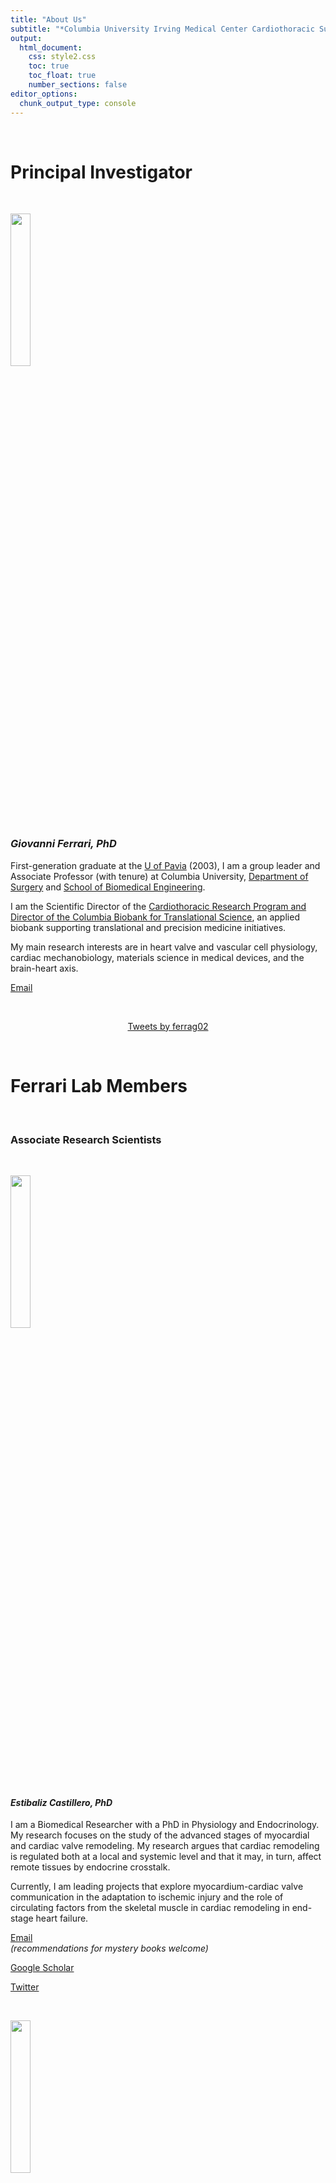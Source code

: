 ```yaml
---
title: "About Us"
subtitle: "*Columbia University Irving Medical Center Cardiothoracic Surgery Research Program*"
output: 
  html_document:
    css: style2.css
    toc: true
    toc_float: true
    number_sections: false
editor_options: 
  chunk_output_type: console
---
```


<head>
<link rel="stylesheet" href="https://cdnjs.cloudflare.com/ajax/libs/font-awesome/4.7.0/css/font-awesome.min.css">
<head>

<body>

\

# Principal Investigator 

\

![](images/ferrari.jpg){width=25%}

### *Giovanni Ferrari, PhD* 

First-generation graduate at the [U of Pavia](https://web-en.unipv.it) (2003), I am a group leader and Associate Professor (with tenure) at Columbia University, [Department of Surgery](https://columbiasurgery.org/research) and [School of Biomedical Engineering](https://www.bme.columbia.edu). \

I am the Scientific Director of the [Cardiothoracic Research Program and Director of the Columbia Biobank for Translational Science](https://columbiasurgery.org/research/ferrari-lab), an applied biobank supporting translational and precision medicine initiatives.\

My main research interests are in heart valve and vascular cell physiology, cardiac mechanobiology, materials science in medical devices, and the brain-heart axis.

<i class="fa fa-telegram"></i> [Email](mailto:<gf2375@cumc.columbia.edu>)

\

<center>

<a class="twitter-timeline" data-width="650" data-height="450" href="https://twitter.com/ferrag02?ref_src=twsrc%5Etfw">Tweets by ferrag02</a> <script async src="https://platform.twitter.com/widgets.js" charset="utf-8"></script>

</center>

\
	
#  Ferrari Lab Members 

\

<a id="ECastillero">

### <a id="Scientists"></a>Associate Research Scientists

\

![](images/esti.png){width=25%}

#### *Estibaliz Castillero, PhD*

I am a Biomedical Researcher with a PhD in Physiology and Endocrinology. My research focuses on the study of the advanced stages of myocardial and cardiac valve remodeling. My research argues that cardiac remodeling is regulated both at a local and systemic level and that it may, in turn, affect remote tissues by endocrine crosstalk. \

Currently, I am leading projects that explore myocardium-cardiac valve communication in the adaptation to ischemic injury and the role of circulating factors from the skeletal muscle in cardiac remodeling in end-stage heart failure. 

<i class="fa fa-telegram"></i> [Email](mailto:<ec2929@cumc.columbia.edu>)\
*(recommendations for mystery books welcome)*

<i class="fa fa-book"></i> [Google Scholar](https://scholar.google.com/citations?hl=en&user=02qHMNkAAAAJ)\

<i class="fa fa-twitter"></i> [Twitter](https://twitter.com/EstiCastillero)\

\

![](images/Chiara.jpg){width=25%}

#### *Chiara Camillo, PhD*

Dr. Camillo is a cellular biologist studying the molecular mechanisms that regulate endothelium and vascular morphogenesis. Broadly, her research focuses on translational and clinical approaches to studying cardiovascular diseases using both in vitro and in vivo models. Dr. Camillo is leading projects on thoracic aortic aneurysm development, focused on determining the impact of glycation products on cellular phenotype, extracellular matrix remodeling and aortic wall instability. 

“Sciences provide an understanding of a universal experience, Arts are a universal understanding of a personal experience... they are both a part of us and a manifestation of the same thing... the arts and sciences are avatars of human creativity” -- Mae Jemison\

<i class="fa fa-telegram"></i> [Email](mailto:<cc4418@cumc.columbia.edu>)\

<i class="fa fa-book"></i> [ORCID](https://orcid.org/0000-0001-8000-3188)\


---

\

### <a id="PostDocs"></a>Postdoctoral Research Fellows	

\

![](images/xue.JPG){width=25%}

#### *Yingfei Xue, PhD*\

Dr. Yingfei Xue is currently a postdoctoral research scientist in Dr. Giovanni Ferrari lab at Columbia University. He obtained his PhD degree from [University of Pittsburgh School of Pharmacy](http://www.pharmacy.pitt.edu/research/research_index.php). His research interest is centered around cardiovascular implants including bioprosthetic valves, conduits, and patches. \

His research goal is to better understand the mechanisms of cardiovascular implant failure and improve implant durability. He has 20 publications and served as editorial board member and reviewer for multiple journals in the fields of biomedical engineering.

<i class="fa fa-telegram"></i>  [Email](mailto:<yx2529@cumc.columbia.edu>)\

<i class="fa fa-book"></i>  [Google Scholar](https://scholar.google.com/citations?user=W8-jXZ0AAAAJ&hl=en)

\

---

\



### <a id="SurgRes"></a>Surgical Residents

\

![](images/erfan.jpg){width=25%}

#### *Erfan Faridmoayer, MD*

Erfan is a General Surgery resident undertaking a T32-funded postdoctoral fellowship at the Ferrari Lab, while pursuing a Master of Science in Biostatistics with the [Columbia University Mailman School of Public Health](https://www.publichealth.columbia.edu/academics/degrees/master-science/clinical-research-methods). Prior to joining the lab, Erfan obtained his Bachelor of Science with Honors in Molecular, Cell, and Developmental Biology at [UCLA](https://www.mcdb.ucla.edu). He then attended medical school at [Oakland University William Beaumont School of Medicine](https://oakland.edu/medicine) in Michigan, where he developed his passion for a career in academic surgery. He has since pursued his surgical training at [SUNY Downstate](https://www.downstate.edu/education-training/fellowship-residency-programs/surgery/index.html). Erfan’s research interests include investigating molecular drivers valve degeneration and cardiac tissue engineering, and cardiac surgical outcomes. In his spare time, Erfan enjoys kayaking, hiking, and exploring the New York food scene.

<i class="fa fa-telegram"></i> [Email](mailto:<ef2721@cumc.columbia.edu>)

<i class="fa fa-twitter"></i> [Twitter](https://twitter.com/erfanfarid)

\
 
![](images/dov.jpg){width=25%}

#### *Dov Levine, MD*

Dov is a General Surgery resident and aspiring Cardiac Surgeon currently pursuing a PhD in Cellular, Molecular, and Biomedical Studies with the Ferrari Lab. A local New Yorker, he attended medical school at [Albert Einstein College of Medicine](https://einsteinmed.org), and graduated with Alpha Omega Alpha and Distinction in Clinical Research honors. He then continued with his surgical training at [Robert Wood Johnson University Hospital](https://www.rwjms.rutgers.edu/departments/surgery/divisions/other/division-of-general-surgery/residency/about-the-program). His research interests include cellular mechanisms of thoracic aortic aneurysm development, including the role of Advanced Glycated End products (AGEs) on aortic wall instability.

<i class="fa fa-telegram"></i> [Email](mailto:<dl3267@cumc.columbia.edu>)

\

![](images/niko.jpg){width=25%}
 
#### *Nicolò Vitale, MD*\
*U of Milan*

Nicolò Vitale is cardiac surgery resident at [Università degli studi di Milano](https://www.unimi.it/it). He obtained his MD from Università degli studi di Milano. He is very interested in the mechanisms of ischemic heart failure. He is currently studying the mechanisms of structural degeneration of the pediatric bioprosthetic conduits.

\


---

#### Lab Manager

#### *Mangesh Kurade*

\

---

### <a id="Students"></a>Medical Students

\

![](images/edoardo.jpg){width=25%}

#### *Edoardo Bianco* \
*U of Bologna*\

I am a current medical student in my  fifth year at the [Alma Mater Studiorum Università di Bologna](https://www.unibo.it/en). I developed an interest for cardiac surgery in my third year. My research and clinical interest mainly involve the study of the aortic pathology, and particularly the treatment of the acute aortic syndrome and the subcellular mechanisms involved in the pathogenesis of it.  

\

![](images/evan_woodard.jpg){width=25%}

#### *Evan Woodard* \
*Morehouse School of Medicine*

I am Evan Woodard and I am a current 2nd year medical student at [Morehouse School of Medicine](https://msm.edu)interested in a career in cardiothoracic surgery. Some of my research and clinical interest include patient outcomes research and minimally invasive surgical techniques. 

\



---

### Chief Vision Officer 


![](images/Churro_New.jpg){width=25%}

#### *Churro*

2 years old Irish-Doodle. Strong interest in any type of food.
Life's not ruff when I am around. Woof

\

---

### Alumni\

\

![](images/abramov.jpg){width=25%}

#### *Alexey Abramov, MD, MS*

Alexey is a General Surgery resident in the [New York Presbyterian-Columbia](https://columbiasurgery.org/general-surgery-residency) program with an interest in cardiothoracic surgery fellowship and biomedical engineering.  He graduated from [Emory University](http://college.emory.edu/main/index.html) and received his MD from [New York Medical College](https://www.nymc.edu/school-of-medicine-som/). He completed an NIH T32 post-doctoral research fellowship in Dr. Ferrari's lab studying the underlying mechanisms of structural degeneration of bioprosthetic heart valves with next-generation proteomics. While in the lab, he also completed a Master's degree in Biostatistics at the [Columbia University Mailman School of Public Health](https://www.publichealth.columbia.edu/academics/degrees/master-science/clinical-research-methods). In his free time, he enjoys the outdoors, hiking, running, road cycling and skiing.

<i class="fa fa-telegram"></i> [Email](mailto:<aa3832@cumc.columbia.edu>)

<i class="fa fa-twitter"></i> [Twitter](https://twitter.com/aabramov_MD)

\

![](images/viv.jpg){width=25%}

#### *Vivian Moreno*

Vivian Moreno was the Clinical Research Coordinator for the Ferrari Lab. She completed her Bachelor’s of Science in Biomedical Science at the [University of Kent in Canterbury, England](https://www.kent.ac.uk). Her research background included cancer research at Yale University and novel antimicrobial peptides at [NovaBiotics, Ltd](https://novabiotics.co.uk). She is now pursuing advanced training in Hofstra Cardiovascular Medicine and Perfusion program. 

<i class="fa fa-telegram"></i> [Email](mailto:<vmm2142@cumc.columbia.edu>)

\

![](images/Jessica.jpg){width=25%}

#### *Jessica Tom*

Jessica was a Research Technician in the Ferrari Lab. A native New Yorker, she completed her Bachelor’s of Science in Biology and Women’s Gender and Sexuality Studies at [Stony Brook University](https://www.stonybrook.edu). While at Stony Brook, she conducted research pertaining to Chronic Myelogenous Leukemia (CML) in the lab of Dr. Markus Seeliger. Her interest in cardiovascular diseases and prevention led her to the Ferrari Lab where she provided support to the Biobank and various research projects. She is now a medical student at Albert Einstein College of Medicine.

<i class="fa fa-telegram"></i> [Email](mailto:<jessica.tom@alumni.stonybrook.edu>)

\

![](images/clint.jpg){width=25%}

#### *Clinton Erwin, MD*

Clinton is a resident in  [Integrated Cardiothoracic surgery at New York Presbyterian-Columbia](https://columbiasurgery.org/cardiothoracic-training). He obtained his MD from [University of Alabama at Birmingham](https://www.uabmedicine.org), where he developed an interest in cardiac surgery. While in lab, he studied mechanisms of cardiovascular damage related to COVID-19, along with several clinical projects in adult cardiac surgery.   

<i class="fa fa-telegram"></i> [Email](mailto:<we2153@cumc.columbia.edu>)

\

#### *Michael Simpson, MD*

Michael is a resident in the [Integrated Cardiothoracic surgery at New York Presbyterian-Columbia](https://columbiasurgery.org/cardiothoracic-training). He obtained his MD from [Columbia University College of Physicians & Surgeons](https://www.vagelos.columbia.edu/education/academic-programs/md-program). While in the lab, he studied pathologic mechanisms in mitral valve disease and was involved in several clinical projects across the spectrum of adult cardiac surgery.

<i class="fa fa-telegram"></i> [Email](mailto:<mts2153@cumc.columbia.edu>)

\

![](images/mas.jpg){width=25%}

#### *Mar Martinez Mas, MS*
*Columbia University*\

Mar Martinez Mas was a Master’s student in [Biomedical Engineering at Columbia University](https://www.bme.columbia.edu). She is from Barcelona, Spain, and completed her undergraduate degree at [Universitat Pompeu Fabra](https://www.upf.edu/es/) (Barcelona, Spain) where she worked in the field of biomedical electronics. Afterward, she completed the last year and a half of her degree at the [Politecnico di Milano](https://www.polimi.it) (Milan, Italy), where she mainly studied the field of biomechanics.\
Her main interest lies in prosthetic heart valves and life support systems. She joined the Ferrari Lab in 2021 and studied the mass and tissue thickening of cardiac valvular bioprostheses under different conditions. She has since joined the industry to advance her research development.

<i class="fa fa-telegram"></i> [Email](mailto:<mm5944@columbia.edu>)

\

#### Antonio Frasca, PhD \
T-32 Postdoctoral Research Fellow	(2016-2021)\

\

#### Alex P Kossar, MD	\

General Surgery Resident	(2018-2020)\

\

#### Alex D’Angelo, MD	\
Integrated Cardiothoracic (I-6) Surgery Resident		(2019-2020)\

\

#### Matteo Marro, MD	\
General Surgery Resident	(2019-2020) \

\

---

#  Collaborators 

![](images/levy.jpg){width=25%}

### Robert J. Levy, MD\
Director of Cardiology Research\
Program Director of the Cardiology National Heart, Lung, and Blood Institute (NHLBI) Research Training Grant\

*Children's Hospital of Philadelphia*\

\

Levy is the director of Cardiology Research, and also serves as program director of the Cardiology [National Heart, Lung, and Blood Institute (NHLBI)](http://www.nhlbi.nih.gov) Research Training Grant. 

His research interests are the pathophysiology of biomaterials used in medicine, basic mechanisms and novel therapies for heart valve disease, arterial angioplasty, local drug delivery, and nanomedicine. He also has experience over three decades in medical device development.\

*R01HL131872*

\



![](images/kalfa.jpg){width=25%}

### David Kalfa, MD, PhD\

Florence Irving Associate Professor of Surgery\
Section of Pediatric & Congenital Cardiac Surgery\
Director, Pediatric Heart Valve Center\
Surgical Director, Initiative for Pediatric Cardiac Innovation\
*Columbia University College of Physicians and Surgeons*\

\

 Expandable Polymeric-valved Conduit to Repair Congenital Heart Disease 

The proposed research is relevant to public health because a biostable polymeric valved conduit that can be implanted surgically to reconstruct the right ventricular outflow tract in neonates and infants and then expanded by successive transcatheter procedures to reach the adult size, would revolutionize how we treat children with heart valve diseases. Such a new generation of valved conduit would decrease the number of open-heart surgeries and reoperations, decrease the mortality, complications and healthcare costs related to these procedures and increase the life expectancy and quality of life of these patients.\

*R01HL155381*

\

![](images/sacks.jpg){width=25%}

### Micheal S Sacks, PhD\

*University of Texas at Austin*

\

The bicuspid aortic valve (BAV) is the most common cardiac congenital anomaly. Due to the widespread availability and routine use of screening echocardiography, development of clinical methods for the identification of asymptomatic young patients with BAV is now realistic. We thus plan to develop sensitive, clinically derivable functional indices that will yield clinically relevant patient- specific strategies for identifying BAV patients at high risk.\

*R01HL142504*

\


[Lab Website](https://wccms.oden.utexas.edu)

\

![](images/Lara-Gharibeh.jpg){width=25%}

### Lara Garibeh, PhD\

*University of Ottawa Heart Institute*

*Canadian Institute of Research and Health (CIHR) Fellowship (2021-2023)*\

\

Identification of Molecular Pathways that Protect Against Atherosclerosis
Coronary artery disease (CAD) is one of the leading causes of cardiovascular death worldwide. Current treatments for CAD include lifestyle modifications and medical therapies to reduce its risk factors. When these methods fail, more invasive interventions, such as placement of a stent to restore blood flow or performance of a coronary artery bypass graft surgery, are used. This latter procedure aims at bypassing the blocked area using either veins or arteries. The use of arterial grafts is associated with a better long-term patency and a reduced rate of progression of atherosclerosis when compared to vein grafts. Yet, the exact molecular mechanisms by which arteries are protected from disease progression are not well understood. This study aims to identify the underlying mechanisms that render arteries resistant to atherosclerosis.\

[LinkedIn](https://www.linkedin.com/in/lara-gharibeh/)

\

![](images/grau.jpg){width=25%}

### Juan B Grau, MD\

Director, Cardiac Surgery\
*The Valley Hospital *\

\


Dr. Grau's work blends clinical knowledge and expertise with the tools of basic science to find new approaches to clinically relevant problems. He serves as a reviewer for the Annals of Thoracic Surgery, Journal of the American Heart Association, Circulation, and the British Heart Foundation, among others.\


\

![](images/witschey_walter.jpg){width=25%}

### Walter R. Witschey, PhD\
Associate Professor of Radiology\
Director of the Advanced Cardiovascular Imaging Lab at the University of Pennsylvania\
*University of Pennsylvania*\

\

Theoretical and applied advanced imaging, especially magnetic resonance imaging and quantitative cardiovascular imaging.

[Lab Website](https://www.med.upenn.edu/corlab/)


\


\

</body>

&nbsp;
<hr />
<p style="text-align: center;">Created by Alexey Abramov MD</a></p>
<p style="text-align: center;"><span style="color: #808080;"><em>aa3832@cumc.columbia.edu</em></span></p>

<!-- Add font awesome icons -->
<p style="text-align: center;">
    <a href="https://twitter.com/aabramov_md?lang=en" class="fa fa-twitter"></a>
    <a href="https://www.linkedin.com/in/abramovmd/" class="fa fa-linkedin"></a>
    <a href="https://github.com/aabramov90/" class="fa fa-github"></a>
<p style="text-align: center;">&copy; Copyright 2021, Ferrari Lab at Columbia University</a>
</p>

&nbsp;



